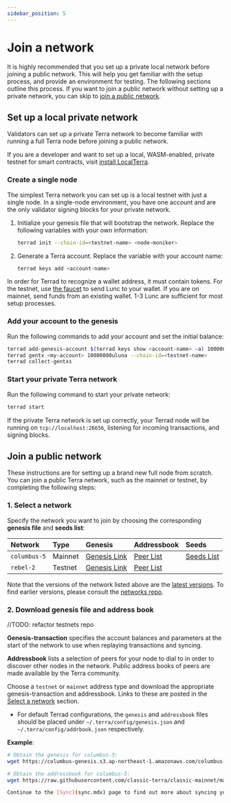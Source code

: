 ```yaml
---
sidebar_position: 5
---
```



# Join a network

It is highly recommended that you set up a private local network before joining a public network. This will help you get familiar with the setup process, and provide an environment for testing. The following sections outline this process. If you want to join a public network without setting up a private network, you can skip to [join a public network](#join-a-public-network).

## Set up a local private network

Validators can set up a private Terra network to become familiar with running a full Terra node before joining a public network.


<Admonition type="tip" icon="💡" title="LocalTerra">

If you are a developer and want to set up a local, WASM-enabled, private testnet for smart contracts, visit [install LocalTerra](../../develop/localterra/README.mdx).

</Admonition>


### Create a single node

The simplest Terra network you can set up is a local testnet with just a single node. In a single-node environment, you have one account and are the only validator signing blocks for your private network.

1. Initialize your genesis file that will bootstrap the network. Replace the following variables with your own information:

   ```bash
   terrad init --chain-id=<testnet-name> <node-moniker>
   ```

2. Generate a Terra account. Replace the variable with your account name:

   ```bash
   terrad keys add <account-name>
   ```

<Admonition type="tip" icon="💡" title="Get tokens">

In order for Terrad to recognize a wallet address, it must contain tokens. For the testnet, use [the faucet](https://faucet.terra.money/) to send Lunc to your wallet. If you are on mainnet, send funds from an existing wallet. 1-3 Lunc are sufficient for most setup processes.

</Admonition>

### Add your account to the genesis

Run the following commands to add your account and set the initial balance:

```bash
terrad add-genesis-account $(terrad keys show <account-name> -a) 100000000uluna
terrad gentx <my-account> 10000000uluna --chain-id=<testnet-name>
terrad collect-gentxs
```

### Start your private Terra network

Run the following command to start your private network:

```bash
terrad start
```

If the private Terra network is set up correctly, your Terrad node will be running on `tcp://localhost:26656`, listening for incoming transactions, and signing blocks.

## Join a public network

These instructions are for setting up a brand new full node from scratch. You can join a public Terra network, such as the mainnet or testnet, by completing the following steps:

### 1. Select a network

Specify the network you want to join by choosing the corresponding **genesis file** and **seeds list**:

| Network   | Type    | Genesis                                                                                             | Addressbook                                                                                                   | Seeds                                                                      |
| :----------- | :------ | :----------------------------------------------------------------------------------------------- | :------------------------------------------------------------------------------------------------------------ | :------------------------------------------------------------------------- |
| `columbus-5` | Mainnet | [Genesis Link](https://columbus-genesis.s3.ap-northeast-1.amazonaws.com/columbus-5-genesis.json) |  [Peer List](https://raw.githubusercontent.com/classic-terra/classic-mainnet/master/columbus-5/addrbook.json) | [Seeds List](https://github.com/classic-terra/classic-mainnet#seed-nodes)  |
| `rebel-2`    | Testnet | [Genesis Link](https://network-rebel-2.s3.amazonaws.com/bajor-1/genesis.json)                    |  [Peer List](https://raw.githubusercontent.com/classic-terra/documents/main/bajor-1/addrbook.json)            |  |

<Admonition type="tip" icon="💡" title="Selecting a network">

Note that the versions of the network listed above are the [latest versions](https://github.com/terra-money/testnet/tree/master#latest-networks). To find earlier versions, please consult the [networks repo](https://github.com/terra-money/testnet).

</Admonition>


### 2. Download genesis file and address book

//TODO: refactor testnets repo

**Genesis-transaction** specifies the account balances and parameters at the start of the network to use when replaying transactions and syncing.

**Addressbook** lists a selection of peers for your node to dial to in order to discover other nodes in the network. Public address books of peers are made available by the Terra community.

Choose a `testnet` or `mainnet` address type and download the appropriate genesis-transaction and addressbook. Links to these are posted in the [Select a network](#1-select-a-network) section.

- For default Terrad configurations, the `genesis` and `addressbook` files should be placed under `~/.terra/config/genesis.json` and `~/.terra/config/addrbook.json` respectively.

**Example**:

```bash
# Obtain the genesis for columbus-5:
wget https://columbus-genesis.s3.ap-northeast-1.amazonaws.com/columbus-5-genesis.json -O ~/.terra/config/genesis.json

# Obtain the addressbook for columbus-5:
wget https://raw.githubusercontent.com/classic-terra/classic-mainnet/master/columbus-5/addrbook.json -O ~/.terra/config/addrbook.json

Continue to the [Sync](sync.mdx) page to find out more about syncing your node.

